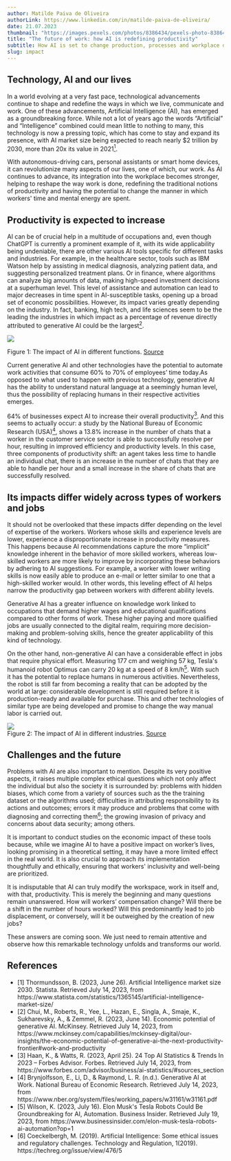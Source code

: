 ```yaml
---
author: Matilde Paiva de Oliveira
authorLink: https://www.linkedin.com/in/matilde-paiva-de-oliveira/
date: 21.07.2023
thumbnail: "https://images.pexels.com/photos/8386434/pexels-photo-8386434.jpeg"
title: "The future of work: how AI is redefining productivity"
subtitle: How AI is set to change production, processes and workplace dynamics
slug: impact
---
```



## Technology, AI and our lives 


In a world evolving at a very fast pace, technological advancements continue to shape and redefine the ways in which we live, communicate and work.
One of these advancements, Artificial Intelligence (AI), has emerged as a groundbreaking force. While not a lot of years ago the words “Artificial” and “Intelligence” combined could mean little to nothing to many, this technology is now a pressing topic, which has come to stay and expand its presence, with AI market size being expected to reach nearly $2 trillion by 2030, more than 20x its value in 2021<a href="#ref1"><sup>1</sup></a>.

With autonomous-driving cars, personal assistants or smart home devices, it can revolutionize many aspects of our lives, one of which, our work. As AI continues to advance, its integration into the workplace becomes stronger, helping to reshape the way work is done, redefining the traditional notions of productivity and having the potential to change the manner in which workers' time and mental energy are spent. 

## Productivity is expected to increase
 
AI can be of crucial help in a multitude of occupations and, even though ChatGPT is currently a prominent example of it, with its wide applicability being undeniable, there are other various AI tools specific for different tasks and industries. For example, in the healthcare sector, tools such as IBM Watson help by assisting in medical diagnosis, analyzing patient data, and suggesting personalized treatment plans. Or in finance, where algorithms can analyze big amounts of data, making high-speed investment decisions at a superhuman level. This level of assistance and automation can lead to major decreases in time spent in AI-susceptible tasks, opening up a broad set of economic possibilities.
However,  its impact varies greatly depending on the industry. In fact, banking, high tech, and life sciences seem to be the leading the industries in which impact as a percentage of revenue directly attributed to generative AI could be the largest<a href="#ref2"><sup>2</sup></a>.


<img className="" src="https://media-s3-us-east-1.ceros.com/mckinsey/images/2023/06/13/51b7f99afa5d0cd5a2f0b4f3b9e29d73/business-functions-a.png?imageOpt=1&fit=bounds&width=1075"/>

<p className="text-gray-600 text-sm mx-auto">Figure 1: The impact of AI in different functions. <a href="https://www.mckinsey.com/capabilities/mckinsey-digital/our-insights/the-economic-potential-of-generative-ai-the-next-productivity-frontier#industry-impacts">Source</a></p>


 
Current generative AI and other technologies have the potential to automate work activities that consume 60% to 70% of employees’ time today.As opposed to what used to happen with previous technology, generative AI has the ability to understand natural language at a seemingly human level, thus the possibility of replacing humans in their respective activities emerges.
 
64% of businesses expect AI to increase their overall productivity<a href="#ref3"><sup>3</sup></a>. And this seems to actually occur: a study by the National Bureau of Economic Research (USA)<a href="#ref4"><sup>4</sup></a>, shows a 13.8% increase in the number of chats that a worker in the customer service sector is able to successfully resolve per hour, resulting in improved efficiency and productivity levels. In this case, three components of productivity shift: an agent takes less time to handle an individual chat, there is an increase in the number of chats that they are  able to handle per hour and a small increase in the share of chats that are successfully resolved. 

## Its impacts differ widely across types of workers and jobs
                                                                                                      
It should not be overlooked that these impacts differ depending on the level of expertise of the workers. Workers whose skills and experience levels are lower, experience a disproportionate increase in productivity measures. This happens because AI recommendations capture the more “implicit” knowledge inherent in the behavior of more skilled workers, whereas low-skilled workers are more likely to improve by incorporating these behaviors by adhering to AI suggestions. For example, a worker with lower writing skills is now easily able to produce an e-mail or letter similar to one that a high-skilled worker would. In other words, this leveling effect of AI helps narrow the productivity gap between workers with different ability levels.

Generative AI has a greater influence on knowledge work linked to occupations that demand higher wages and educational qualifications compared to other forms of work. These higher paying and more qualified jobs are usually connected to the digital realm, requiring more decision-making and problem-solving skills, hence the greater applicability of this kind of technology.

On the other hand, non-generative AI can have a considerable effect in jobs that require physical effort. Measuring 177 cm and weighing 57 kg, Tesla's humanoid robot Optimus can carry 20 kg at a speed of 8 km/h<a href="#ref5"><sup>5</sup></a>. With such it has the potential to replace humans in numerous activities. Nevertheless, the robot is still far from becoming a reality that can be adopted by the world at large: considerable development is still required before it is production-ready and available for purchase. This and other technologies of similar type are being developed and promise to change the way manual labor is carried out.


<img className="" src="https://www.mckinsey.com/~/media/mckinsey/business%20functions/mckinsey%20digital/our%20insights/the%20economic%20potential%20of%20generative%20ai%20the%20next%20productivity%20frontier/svgz-vivatech-full-report-rgb-exh11.svgz?cq=50&cpy=Center"/>

<div className="text-gray-600 text-sm mx-auto">Figure 2: The impact of AI in different industries. <a href="https://www.mckinsey.com/capabilities/mckinsey-digital/our-insights/the-economic-potential-of-generative-ai-the-next-productivity-frontier#work-and-productivity">Source</a></div>

## Challenges and the future

Problems with AI are also important to mention. Despite its very positive aspects, it raises multiple complex ethical questions which not only affect the individual but also the society it is surrounded by: problems with hidden biases, which come from a variety of sources such as the the training dataset or the algorithms used; difficulties in attributing responsibility to its actions and outcomes; errors it may produce and problems that come with diagnosing and correcting them<a href="#ref6"><sup>6</sup></a>; the growing invasion of privacy and concerns about data security; among others.

 
It is important to conduct studies on the economic impact of these tools because, while we imagine AI  to have a positive impact on worker’s lives, looking promising in a theoretical setting, it may have a more limited effect in the real world. It is also crucial to approach its implementation thoughtfully and ethically, ensuring that workers' inclusivity and well-being are prioritized.
 
It is indisputable that AI can truly modify the workspace, work in itself and, with that, productivity. This is merely the beginning and many questions remain unanswered. How will workers’ compensation change? Will there be a shift in the number of hours worked? Will this predominantly lead to job displacement, or conversely, will it be outweighed by the creation of new jobs?

These answers are coming soon. We just need to remain attentive and observe how this remarkable technology unfolds and transforms our world.



<h2 className="pt-20"> References </h2>
<ul>
<li id="ref1" className="text-gray-600 text-sm">[1] Thormundsson, B. (2023, June 26). Artificial Intelligence market size 2030. Statista. Retrieved July 14, 2023, from https://www.statista.com/statistics/1365145/artificial-intelligence-market-size/</li>

<li id="ref2" className="text-gray-600 text-sm">[2]  Chui, M., Roberts, R., Yee, L., Hazan, E., Singla, A., Smaje, K., Sukharevsky, A., & Zemmel, R. (2023, June 14). Economic potential of generative AI. McKinsey. Retrieved July 14, 2023, from https://www.mckinsey.com/capabilities/mckinsey-digital/our-insights/the-economic-potential-of-generative-ai-the-next-productivity-frontier#work-and-productivity</li>

<li id="ref3" className="text-gray-600 text-sm">[3] Haan, K., & Watts, R. (2023, April 25). 24 Top AI Statistics & Trends In 2023 – Forbes Advisor. Forbes. Retrieved July 14, 2023, from https://www.forbes.com/advisor/business/ai-statistics/#sources_section</li>

<li id="ref4" className="text-gray-600 text-sm">[4] Brynjolfsson, E., Li, D., & Raymond, L. R. (n.d.). Generative AI at Work. National Bureau of Economic Research. Retrieved July 14, 2023, from https://www.nber.org/system/files/working_papers/w31161/w31161.pdf</li>

<li id="ref5" className="text-gray-600 text-sm">[5] Wilson, K. (2023, July 16). Elon Musk's Tesla Robots Could Be Groundbreaking for AI, Automation. Business Insider. Retrieved July 19, 2023, from https://www.businessinsider.com/elon-musk-tesla-robots-ai-automation?op=1</li>

<li id="ref6" className="text-gray-600 text-sm">[6] Coeckelbergh, M. (2019). Artificial Intelligence: Some ethical issues and regulatory challenges. Technology and Regulation, 1(2019). https://techreg.org/issue/view/476/5</li>

</ul>

